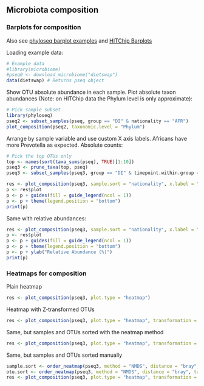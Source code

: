 ## Microbiota composition


### Barplots for composition

Also see [phyloseq barplot examples](http://joey711.github.io/phyloseq/plot_bar-examples.html) and [HITChip Barplots](Barplots.md)

Loading example data:

```r
# Example data
#library(microbiome)
#pseq0 <- download_microbiome("dietswap")
data(dietswap) # Returns pseq object
```

Show OTU absolute abundance in each sample. Plot absolute taxon
abundances (Note: on HITChip data the Phylum level is only
approximate):

```r
# Pick sample subset
library(phyloseq)
pseq2 <- subset_samples(pseq, group == "DI" & nationality == "AFR")
plot_composition(pseq2, taxonomic.level = "Phylum")
```

Arrange by sample variable and use custom X axis labels. Africans have more Prevotella as expected. Absolute counts:

```r
# Pick the top OTUs only
top <- names(sort(taxa_sums(pseq), TRUE)[1:10])
pseq3 <- prune_taxa(top, pseq)
pseq3 <- subset_samples(pseq3, group == "DI" & timepoint.within.group == 1)

res <- plot_composition(pseq3, sample.sort = "nationality", x.label = "nationality")
p <- res$plot
p <- p + guides(fill = guide_legend(ncol = 1))
p <- p + theme(legend.position = "bottom")
print(p)
```


Same with relative abundances:

```r
res <- plot_composition(pseq3, sample.sort = "nationality", x.label = "nationality", transformation = "relative.abundance")
p <- res$plot
p <- p + guides(fill = guide_legend(ncol = 1))
p <- p + theme(legend.position = "bottom")
p <- p + ylab("Relative Abundance (%)")
print(p)
```



### Heatmaps for composition


Plain heatmap

```r
res <- plot_composition(pseq3, plot.type = "heatmap")
```


Heatmap with Z-transformed OTUs

```r
res <- plot_composition(pseq3, plot.type = "heatmap", transformation = "Z-OTU")
```


Same, but samples and OTUs sorted with the neatmap method

```r
res <- plot_composition(pseq3, plot.type = "heatmap", transformation = "Z-OTU", sample.sort = "neatmap", otu.sort = "neatmap")
```


Same, but samples and OTUs sorted manually

```r
sample.sort <- order_neatmap(pseq3, method = "NMDS", distance = "bray", target = "sites", first = NULL) 
otu.sort <- order_neatmap(pseq3, method = "NMDS", distance = "bray", target = "species", first = NULL)
res <- plot_composition(pseq3, plot.type = "heatmap", transformation = "Z-OTU", sample.sort = sample.sort, otu.sort = otu.sort)
```


